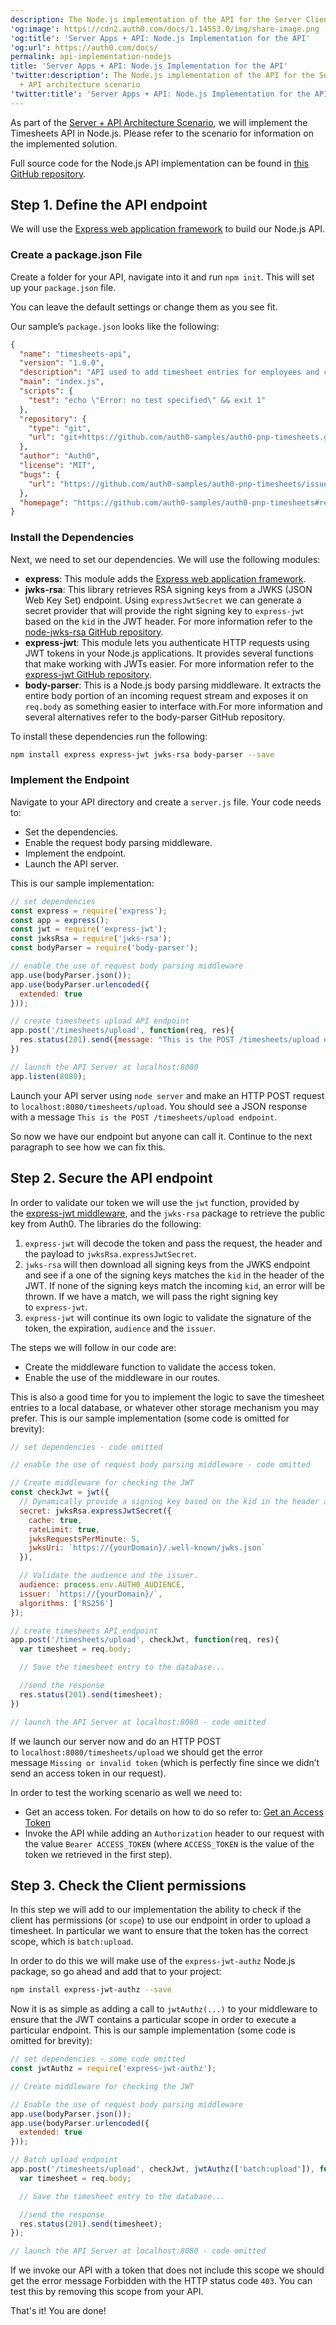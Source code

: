 ```yaml
---
description: The Node.js implementation of the API for the Server Client + API architecture scenario
'og:image': https://cdn2.auth0.com/docs/1.14553.0/img/share-image.png
'og:title': 'Server Apps + API: Node.js Implementation for the API'
'og:url': https://auth0.com/docs/
permalink: api-implementation-nodejs
title: 'Server Apps + API: Node.js Implementation for the API'
'twitter:description': The Node.js implementation of the API for the Server Client
  + API architecture scenario
'twitter:title': 'Server Apps + API: Node.js Implementation for the API'
---
```

As part of the [Server + API Architecture Scenario](/get-started/architecture-scenarios/server-application-api), we will implement the Timesheets API in Node.js. Please refer to the scenario for information on the implemented solution.

Full source code for the Node.js API implementation can be found in [this GitHub repository](https://github.com/auth0-samples/auth0-pnp-exampleco-timesheets/tree/master/timesheets-api/node).

## Step 1. Define the API endpoint

We will use the [Express web application framework](http://expressjs.com/) to build our Node.js API.

### Create a package.json File

Create a folder for your API, navigate into it and run `npm init`. This will set up your `package.json` file.

You can leave the default settings or change them as you see fit.

Our sample’s `package.json` looks like the following:

```json lines
{
  "name": "timesheets-api",
  "version": "1.0.0",
  "description": "API used to add timesheet entries for employees and contractors",
  "main": "index.js",
  "scripts": {
    "test": "echo \"Error: no test specified\" && exit 1"
  },
  "repository": {
    "type": "git",
    "url": "git+https://github.com/auth0-samples/auth0-pnp-timesheets.git"
  },
  "author": "Auth0",
  "license": "MIT",
  "bugs": {
    "url": "https://github.com/auth0-samples/auth0-pnp-timesheets/issues"
  },
  "homepage": "https://github.com/auth0-samples/auth0-pnp-timesheets#readme"
}
```






### Install the Dependencies

Next, we need to set our dependencies. We will use the following modules:

* **express**: This module adds the [Express web application framework](https://expressjs.com/).
* **jwks-rsa**: This library retrieves RSA signing keys from a JWKS (JSON Web Key Set) endpoint. Using `expressJwtSecret` we can generate a secret provider that will provide the right signing key to `express-jwt` based on the `kid` in the <Tooltip tip="JSON Web Token (JWT): Standard ID Token format (and often Access Token format) used to represent claims securely between two parties." cta="View Glossary" href="/glossary?term=JWT">JWT</Tooltip> header. For more information refer to the [node-jwks-rsa GitHub repository](https://github.com/auth0/node-jwks-rsa).
* **express-jwt**: This module lets you authenticate HTTP requests using JWT tokens in your Node.js applications. It provides several functions that make working with JWTs easier. For more information refer to the [express-jwt GitHub repository](https://github.com/auth0/express-jwt).
* **body-parser**: This is a Node.js body parsing middleware. It extracts the entire body portion of an incoming request stream and exposes it on `req.body` as something easier to interface with.For more information and several alternatives refer to the body-parser GitHub repository.

To install these dependencies run the following:

```bash lines
npm install express express-jwt jwks-rsa body-parser --save
```






### Implement the Endpoint

Navigate to your API directory and create a `server.js` file. Your code needs to:

* Set the dependencies.
* Enable the request body parsing middleware.
* Implement the endpoint.
* Launch the API server.

This is our sample implementation:

```javascript lines
// set dependencies
const express = require('express');
const app = express();
const jwt = require('express-jwt');
const jwksRsa = require('jwks-rsa');
const bodyParser = require('body-parser');

// enable the use of request body parsing middleware
app.use(bodyParser.json());
app.use(bodyParser.urlencoded({
  extended: true
}));

// create timesheets upload API endpoint
app.post('/timesheets/upload', function(req, res){
  res.status(201).send({message: "This is the POST /timesheets/upload endpoint"});
})

// launch the API Server at localhost:8080
app.listen(8080);
```






Launch your API server using `node server` and make an HTTP POST request to `localhost:8080/timesheets/upload`. You should see a JSON response with a message `This is the POST /timesheets/upload endpoint`.

So now we have our endpoint but anyone can call it. Continue to the next paragraph to see how we can fix this.

## Step 2. Secure the API endpoint

In order to validate our token we will use the `jwt` function, provided by the [express-jwt middleware](https://github.com/auth0/express-jwt#usage), and the `jwks-rsa` package to retrieve the public key from Auth0. The libraries do the following:

1. `express-jwt` will decode the token and pass the request, the header and the payload to `jwksRsa.expressJwtSecret`.
2. `jwks-rsa` will then download all signing keys from the JWKS endpoint and see if a one of the signing keys matches the `kid` in the header of the JWT. If none of the signing keys match the incoming `kid`, an error will be thrown. If we have a match, we will pass the right signing key to `express-jwt`.
3. `express-jwt` will continue its own logic to validate the signature of the token, the expiration, `audience` and the `issuer`.

The steps we will follow in our code are:

* Create the middleware function to validate the <Tooltip tip="Access Token: Authorization credential, in the form of an opaque string or JWT, used to access an API." cta="View Glossary" href="/glossary?term=access+token">access token</Tooltip>.
* Enable the use of the middleware in our routes.

This is also a good time for you to implement the logic to save the timesheet entries to a local database, or whatever other storage mechanism you may prefer. This is our sample implementation (some code is omitted for brevity):

```javascript lines expandable
// set dependencies - code omitted

// enable the use of request body parsing middleware - code omitted

// Create middleware for checking the JWT
const checkJwt = jwt({
  // Dynamically provide a signing key based on the kid in the header and the signing keys provided by the JWKS endpoint.
  secret: jwksRsa.expressJwtSecret({
    cache: true,
    rateLimit: true,
    jwksRequestsPerMinute: 5,
    jwksUri: `https://{yourDomain}/.well-known/jwks.json`
  }),

  // Validate the audience and the issuer.
  audience: process.env.AUTH0_AUDIENCE,
  issuer: `https://{yourDomain}/`,
  algorithms: ['RS256']
});

// create timesheets API endpoint
app.post('/timesheets/upload', checkJwt, function(req, res){
  var timesheet = req.body;

  // Save the timesheet entry to the database...

  //send the response
  res.status(201).send(timesheet);
})

// launch the API Server at localhost:8080 - code omitted
```






If we launch our server now and do an HTTP POST to `localhost:8080/timesheets/upload` we should get the error message `Missing or invalid token` (which is perfectly fine since we didn’t send an access token in our request).

In order to test the working scenario as well we need to:

* Get an access token. For details on how to do so refer to: [Get an Access Token](/get-started/architecture-scenarios/server-application-api#get-an-access-token)
* Invoke the API while adding an `Authorization` header to our request with the value `Bearer ACCESS_TOKEN` (where `ACCESS_TOKEN` is the value of the token we retrieved in the first step).

## Step 3. Check the Client permissions

In this step we will add to our implementation the ability to check if the client has permissions (or `scope`) to use our endpoint in order to upload a timesheet. In particular we want to ensure that the token has the correct scope, which is `batch:upload`.

In order to do this we will make use of the `express-jwt-authz` Node.js package, so go ahead and add that to your project:

```bash lines
npm install express-jwt-authz --save
```






Now it is as simple as adding a call to `jwtAuthz(...)` to your middleware to ensure that the JWT contains a particular scope in order to execute a particular endpoint. This is our sample implementation (some code is omitted for brevity):

```javascript lines
// set dependencies - some code omitted
const jwtAuthz = require('express-jwt-authz');

// Create middleware for checking the JWT

// Enable the use of request body parsing middleware
app.use(bodyParser.json());
app.use(bodyParser.urlencoded({
  extended: true
}));

// Batch upload endpoint
app.post('/timesheets/upload', checkJwt, jwtAuthz(['batch:upload']), function(req, res){
  var timesheet = req.body;

  // Save the timesheet entry to the database...

  //send the response
  res.status(201).send(timesheet);
});

// launch the API Server at localhost:8080 - code omitted
```






If we invoke our API with a token that does not include this scope we should get the error message Forbidden with the HTTP status code `403`. You can test this by removing this scope from your API.

That's it! You are done!